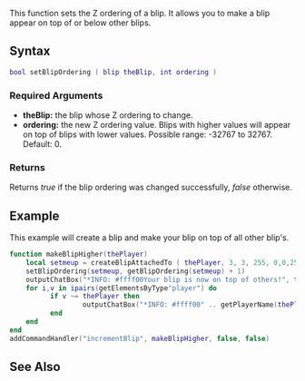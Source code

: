 
{{Server client function}}
This function sets the Z ordering of a blip. It allows you to make a blip appear on top of or below other blips.

==Syntax== 
<syntaxhighlight lang="lua">bool setBlipOrdering ( blip theBlip, int ordering )</syntaxhighlight>
{{OOP||[[/blip.md|blip]]:setOrdering|ordering|getBlipOrdering|}}
===Required Arguments===
*'''theBlip:''' the blip whose Z ordering to change.
*'''ordering:''' the new Z ordering value. Blips with higher values will appear on top of blips with lower values. Possible range: -32767 to 32767. Default: 0.

===Returns===
Returns ''true'' if the blip ordering was changed successfully, ''false'' otherwise.

==Example==
This example will create a blip and make your blip on top of all other blip's.
<section class="server" name="Server" show="true">
<syntaxhighlight lang="lua">
function makeBlipHigher(thePlayer)
    local setmeup = createBlipAttachedTo ( thePlayer, 3, 3, 255, 0,0,255,0,99999.0, root)
    setBlipOrdering(setmeup, getBlipOrdering(setmeup) + 1)
    outputChatBox("*INFO: #ffff00Your blip is now on top of others!", thePlayer, 255,0,0,true)
    for i,v in ipairs(getElementsByType"player") do
          if v ~= thePlayer then
                  outputChatBox("*INFO: #ffff00" .. getPlayerName(thePlayer) .. "'s blip is now on top of your blip!",v,255,0,0,true)
          end
    end
end
addCommandHandler("incrementBlip", makeBlipHigher, false, false)
</syntaxhighlight>
</section>

==See Also==
{{Blip functions}}